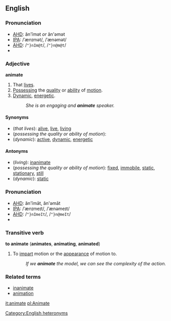 ==English==
===Pronunciation===
*[[AHD]]: ăn'ĭmət ''or'' ăn'əmət
*[[IPA]]: /ˈænɪmət/, /ˈænəmət/
*[[AHD]]: /<tt>"}nIm@t</tt>/, /<tt>"}n@m@t</tt>/
*{{audio|en-us-animate-adj.ogg|Audio (US)}}

===Adjective===
'''animate'''

#That [[live]]s.
#[[Possess]]ing the [[quality]] or [[ability]] of [[motion]].
#[[Dynamic]], [[energetic]].
#:''She is an engaging and '''animate''' speaker.''

====Synonyms====
*(''that lives''): [[alive]], [[live]], [[living]]
*(''possessing the quality or ability of motion''):
*(''dynamic''): [[active]], [[dynamic]], [[energetic]]

====Antonyms====
*(''living''): [[inanimate]]
*(''possessing the quality or ability of motion''): [[fixed]], [[immobile]], [[static]], [[stationary]], [[still]]
*(''dynamic''): [[static]]

===Pronunciation===
*[[AHD]]: ăn'ĭmāt, ăn'əmāt
*[[IPA]]: /ˈænɪmeɪt/, /ˈænəmeɪt/
*[[AHD]]: /<tt>"}nImeIt</tt>/, /<tt>"}n@meIt</tt>/
*{{audio|en-us-animate-verb.ogg|Audio (US)}}

===Transitive verb===
'''to animate''' ('''animates''', '''animating''', '''animated''')

#To [[impart]] motion or the [[appearance]] of motion to.
#:''If we '''animate''' the model, we can see the complexity of the action.''

===Related terms===
*[[inanimate]]
*[[animation]]

[[Category:English heteronyms]]

[[it:animate]]
[[pl:Animate]]